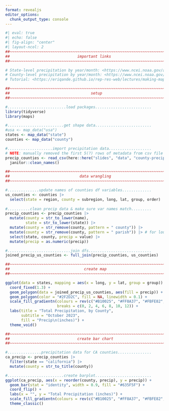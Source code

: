```yaml
---
format: revealjs
editor_options: 
  chunk_output_type: console
---
```


```r
#| eval: true
#| echo: false
#| fig-align: "center"
#| layout-ncol: 2
##~~~~~~~~~~~~~~~~~~~~~~~~~~~~~~~~~~~~~~~~~~~~~~~~~~~~~~~~~~~~~~~~~~~~~~~~~~~~~~
##                              important links                             ----
##~~~~~~~~~~~~~~~~~~~~~~~~~~~~~~~~~~~~~~~~~~~~~~~~~~~~~~~~~~~~~~~~~~~~~~~~~~~~~~

# State-level precipitation by year/month: <https://www.ncei.noaa.gov/access/monitoring/climate-at-a-glance/statewide/mapping>
# County-level precipitation by year/month: <https://www.ncei.noaa.gov/access/monitoring/climate-at-a-glance/county/mapping/110/pcp/202310/1/value>
# Tutorial: <https://eriqande.github.io/rep-res-web/lectures/making-maps-with-R.html>

##~~~~~~~~~~~~~~~~~~~~~~~~~~~~~~~~~~~~~~~~~~~~~~~~~~~~~~~~~~~~~~~~~~~~~~~~~~~~~~
##                                    setup                                 ----
##~~~~~~~~~~~~~~~~~~~~~~~~~~~~~~~~~~~~~~~~~~~~~~~~~~~~~~~~~~~~~~~~~~~~~~~~~~~~~~

#..........................load packages.........................
library(tidyverse)
library(maps) 

#.........................get shape data.........................
#usa <- map_data("usa")
states <- map_data("state")
counties <- map_data("county")

#....................import precipitation data...................
# NOTE: manually removed the first 5(?) rows of metadata from csv file before importing
precip_counties <- read_csv(here::here("slides", "data", "county-precip-jan2023.csv"), skip = 4) |> 
  janitor::clean_names()

##~~~~~~~~~~~~~~~~~~~~~~~~~~~~~~~~~~~~~~~~~~~~~~~~~~~~~~~~~~~~~~~~~~~~~~~~~~~~~~
##                               data wrangling                             ----
##~~~~~~~~~~~~~~~~~~~~~~~~~~~~~~~~~~~~~~~~~~~~~~~~~~~~~~~~~~~~~~~~~~~~~~~~~~~~~~

#..............update names of counties df variables.............
us_counties <- counties |> 
  select(state = region, county = subregion, long, lat, group, order)
  
#..........clean precip data & make sure var names match.........
precip_counties <- precip_counties |> 
  mutate(county = str_to_lower(name),
         state = str_to_lower(state)) |> 
  mutate(county = str_remove(county, pattern = " county")) |> 
  mutate(county = str_remove(county, pattern = " parish")) |> # for louisiana
  select(state, county, precip = value) |> 
  mutate(precip = as.numeric(precip))

#............................join dfs............................
joined_precip_us_counties <- full_join(precip_counties, us_counties)

##~~~~~~~~~~~~~~~~~~~~~~~~~~~~~~~~~~~~~~~~~~~~~~~~~~~~~~~~~~~~~~~~~~~~~~~~~~~~~~
##                                 create map                               ----
##~~~~~~~~~~~~~~~~~~~~~~~~~~~~~~~~~~~~~~~~~~~~~~~~~~~~~~~~~~~~~~~~~~~~~~~~~~~~~~

ggplot(data = states, mapping = aes(x = long, y = lat, group = group)) + 
  coord_fixed(1.3) + 
  geom_polygon(data = joined_precip_us_counties, aes(fill = precip)) + #, color = "gray"
  geom_polygon(color = "#2F2D2C", fill = NA, linewidth = 0.1) +
  scale_fill_gradientn(colours = rev(c("#B10025", "#FF8A37", "#FBFE82", "#00712F", "#9CDC94", "#C2EDBA", "#FFFFFF")), 
                       breaks = c(0, 2, 4, 6, 8, 10, 12)) +
  labs(title = "Total Precipitation, by County",
       subtitle = "October 2023",
       fill = "Precip\n(inches)") +
  theme_void()

##~~~~~~~~~~~~~~~~~~~~~~~~~~~~~~~~~~~~~~~~~~~~~~~~~~~~~~~~~~~~~~~~~~~~~~~~~~~~~~
##                              create bar chart                            ----
##~~~~~~~~~~~~~~~~~~~~~~~~~~~~~~~~~~~~~~~~~~~~~~~~~~~~~~~~~~~~~~~~~~~~~~~~~~~~~~

#...............precipitation data for CA counties...............
ca_precip <- precip_counties |> 
  filter(state == "california") |> 
  mutate(county = str_to_title(county))

#.........................create barplot.........................
ggplot(ca_precip, aes(x = reorder(county, precip), y = precip)) +
  geom_bar(stat = "identity", width = 0.9, fill = "#635F5F") +
  coord_flip() +
  labs(x = "", y = "Total Precipitation (inches)") +
  scale_fill_gradientn(colours = rev(c("#B10025", "#FF8A37", "#FBFE82", "#00712F", "#9CDC94", "#C2EDBA", "#FFFFFF"))) +
  theme_classic()
```



